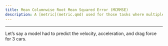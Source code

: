 ```yaml
---
title: Mean Columnwise Root Mean Squared Error (MCRMSE)
description: A [metric](metric.qmd) used for those tasks where multiple targets need to be predicted. This metric simply takes the average of the [RMSE](root_mean_squared_error_rmse.qmd) of each target.
---
```


---

Let's say a model had to predict the velocity, acceleration, and drag force for 3 cars.